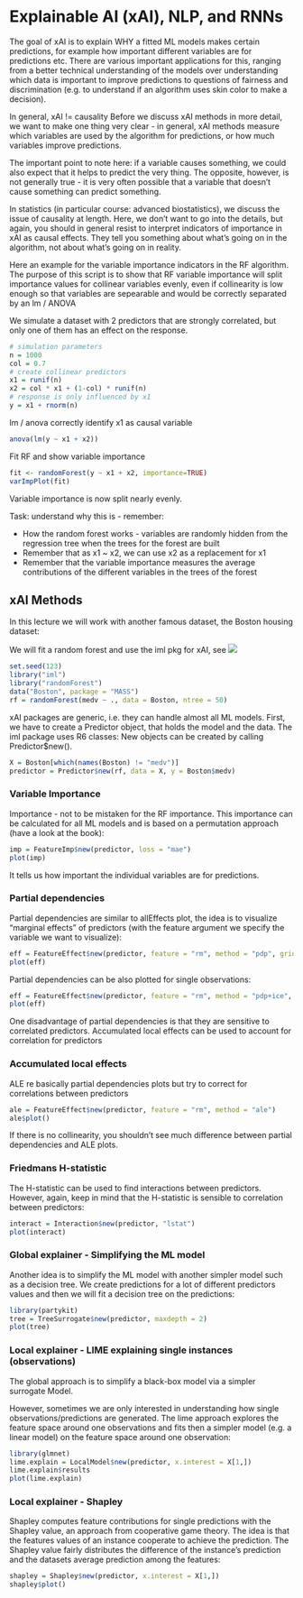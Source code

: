 # Explainable AI (xAI), NLP, and RNNs {#xAI}
The goal of xAI is to explain WHY a fitted ML models makes certain predictions, for example how important different variables are for predictions etc. There are various important applications for this, ranging from a better technical understanding of the models over understanding which data is important to improve predictions to questions of fairness and discrimination (e.g. to understand if an algorithm uses skin color to make a decision).

In general, xAI != causality
Before we discuss xAI methods in more detail, we want to make one thing very clear - in general, xAI methods measure which variables are used by the algorithm for predictions, or how much variables improve predictions.

The important point to note here: if a variable causes something, we could also expect that it helps to predict the very thing. The opposite, however, is not generally true - it is very often possible that a variable that doesn't cause something can predict something.

In statistics (in particular course: advanced biostatistics), we discuss the issue of causality at length. Here, we don't want to go into the details, but again, you should in general resist to interpret indicators of importance in xAI as causal effects. They tell you something about what's going on in the algorithm, not about what's going on in reality.

Here an example for the variable importance indicators in the RF algorithm. The purpose of this script is to show that RF variable importance will split importance values for collinear variables evenly, even if collinearity is low enough so that variables are sepearable and would be correctly separated by an lm / ANOVA

We simulate a dataset with 2 predictors that are strongly correlated, but only one of them has an effect on the response. 
```r
# simulation parameters
n = 1000
col = 0.7
# create collinear predictors
x1 = runif(n)
x2 = col * x1 + (1-col) * runif(n)
# response is only influenced by x1
y = x1 + rnorm(n)
```
lm / anova correctly identify x1 as causal variable
```r
anova(lm(y ~ x1 + x2))
```

Fit RF and show variable importance
```r
fit <- randomForest(y ~ x1 + x2, importance=TRUE)
varImpPlot(fit)
```
Variable importance is now split nearly evenly.

Task: understand why this is - remember: 

- How the random forest works - variables are randomly hidden from the regression tree when the trees for the forest are built
- Remember that as x1 ~ x2, we can use x2 as a replacement for x1
- Remember that the variable importance measures the average contributions of the different variables in the trees of the forest

## xAI Methods
In this lecture we will work with another famous dataset, the Boston housing dataset:

We will fit a random forest and use the iml pkg for xAI, see ![](https://christophm.github.io/interpretable-ml-book/)

```r
set.seed(123)
library("iml")
library("randomForest")
data("Boston", package = "MASS")
rf = randomForest(medv ~ ., data = Boston, ntree = 50)
```

xAI packages are generic, i.e. they can handle almost all ML models. First, we have to create a Predictor object, that holds the model and the data. The iml package uses R6 classes: New objects can be created by calling Predictor$new().

```r
X = Boston[which(names(Boston) != "medv")]
predictor = Predictor$new(rf, data = X, y = Boston$medv)
```

### Variable Importance
Importance - not to be mistaken for the RF importance. This importance can be calculated for all ML models and is based on a permutation approach (have a look at the book):

```r
imp = FeatureImp$new(predictor, loss = "mae")
plot(imp)
```

It tells us how important the individual variables are for predictions.


### Partial dependencies

Partial dependencies are similar to allEffects plot, the idea is to visualize "marginal effects" of predictors (with the feature argument we specify the variable we want to visualize):

```r
eff = FeatureEffect$new(predictor, feature = "rm", method = "pdp", grid.size = 30)
plot(eff)
```

Partial dependencies can be also plotted for single observations:

```r
eff = FeatureEffect$new(predictor, feature = "rm", method = "pdp+ice", grid.size = 30)
plot(eff)
```

One disadvantage of partial dependencies is that they are sensitive to correlated predictors. Accumulated local effects can be used to account for correlation for predictors

### Accumulated local effects

ALE re basically partial dependencies plots but try to correct for correlations between predictors
```r
ale = FeatureEffect$new(predictor, feature = "rm", method = "ale")
ale$plot()
```

If there is no collinearity, you shouldn't see much difference between partial dependencies and ALE plots.

### Friedmans H-statistic

The H-statistic can be used to find interactions between predictors. However, again, keep in mind that the H-statistic is sensible to correlation between predictors:

```r
interact = Interaction$new(predictor, "lstat")
plot(interact)
```

### Global explainer - Simplifying the ML model

Another idea is to simplify the ML model with another simpler model such as a decision tree. We create predictions for a lot of different predictors values and then we will fit a decision tree on the predictions:

```r
library(partykit)
tree = TreeSurrogate$new(predictor, maxdepth = 2)
plot(tree)
```

### Local explainer - LIME explaining single instances (observations)

The global approach is to simplify a black-box model via a simpler surrogate Model. 

However, sometimes we are only interested in understanding how single observations/predictions are generated. The lime approach explores the feature space around one observations and fits then a simpler model (e.g. a linear model) on the feature space around one observation:

```r
library(glmnet)
lime.explain = LocalModel$new(predictor, x.interest = X[1,])
lime.explain$results
plot(lime.explain)
```


### Local explainer - Shapley 

Shapley computes feature contributions for single predictions with the Shapley value, an approach from cooperative game theory. The idea is that the features values of an instance cooperate to achieve the prediction. The Shapley value fairly distributes the difference of the instance's prediction and the datasets average prediction among the features:

```r
shapley = Shapley$new(predictor, x.interest = X[1,])
shapley$plot()
```


